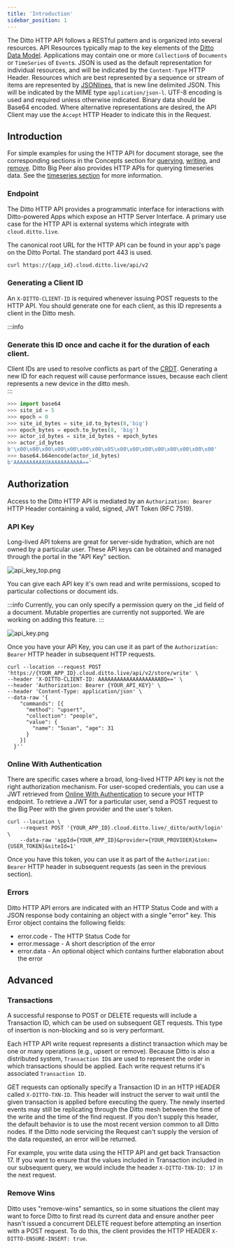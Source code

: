 ```yaml
---
title: 'Introduction'
sidebar_position: 1
---
```


The Ditto HTTP API follows a RESTful pattern and is organized into several resources. API Resources typically map to the key elements of the [Ditto Data Model](../common/concepts/overview). Applications may contain one or more `Collection`s of `Documents` or `TimeSeries` of `Event`s. JSON is used as the default representation for individual resources, and will be indicated by the `Content-Type` HTTP Header. Resources which are best represented by a sequence or stream of items are represented by [JSONlines](https://jsonlines.org), that is new line delimited JSON. This will be indicated by the MIME type `application/json-l`. UTF-8 encoding is used and required unless otherwise indicated. Binary data should be Base64 encoded. Where alternative representations are desired, the API Client may use the `Accept` HTTP Header to indicate this in the Request.

<!-- Currently, Collections and TimeSeries can't be edited directly as top level API resources; only operations on the underlying documents are supported. Collections and TimeSeries are created implicitly by inserting into them. Later, we may add the ability to create, configure, and delete entire collections and timeseries directly.-->
<!-- This document is intended to serve as a public facing guide to the entire HTTP API at the time we deliver Particle phase 1. Items for future work or discussion will be called out in comments like this. -->

## Introduction

For simple examples for using the HTTP API for document storage, see the
corresponding sections in the Concepts section for
[querying](./common/concepts/querying), [writing](./common/concepts/writing),
and [remove](./common/concepts/remove). Ditto Big Peer also provides HTTP APIs for querying timeseries data. See the
[timeseries section](./timeseries) for more information.

### Endpoint

The Ditto HTTP API provides a programmatic interface for interactions with
Ditto-powered Apps which expose an HTTP Server Interface. A primary use case for
the HTTP API is external systems which integrate with `cloud.ditto.live`.

The canonical root URL for the HTTP API can be found in your app's page on the Ditto Portal. The standard port 443 is used.

```bash
curl https://{app_id}.cloud.ditto.live/api/v2
```

### Generating a Client ID

An `X-DITTO-CLIENT-ID` is required whenever issuing POST requests to the HTTP
API. You should generate one for each client, as this ID represents a client in
the Ditto mesh. 

:::info
### Generate this ID once and cache it for the duration of each client.  

Client IDs are used to resolve conflicts as part of the [CRDT](../common/how-it-works/crdt). Generating a new ID for each request will cause performance issues, because each
client represents a new device in the ditto mesh.  
:::

```python
>>> import base64
>>> site_id = 5
>>> epoch = 0
>>> site_id_bytes = site_id.to_bytes(8,'big')
>>> epoch_bytes = epoch.to_bytes(8, 'big')
>>> actor_id_bytes = site_id_bytes + epoch_bytes
>>> actor_id_bytes
b'\x00\x00\x00\x00\x00\x00\x00\x05\x00\x00\x00\x00\x00\x00\x00\x00'
>>> base64.b64encode(actor_id_bytes)
b'AAAAAAAAAAUAAAAAAAAAAA=='
```

## Authorization 

Access to the Ditto HTTP API is mediated by an `Authorization: Bearer` HTTP
Header containing a valid, signed, JWT Token (RFC 7519).

### API Key

Long-lived API tokens are great for server-side hydration, which are not owned
by a particular user. These API keys can be obtained and managed through the
portal in the "API Key" section. 

![api_key_top.png](./api_key_top.png)

You can give each API key it's own read and write permissions, scoped to particular collections or document ids. 

:::info
Currently, you can only specify a permission query on the _id field of a document. Mutable properties are currently not supported. We are working on adding this feature.
:::

![api_key.png](./api_key.png)

Once you have your API Key, you can use it as part of the `Authorization: Bearer` HTTP header in subsequent HTTP requests.

```
curl --location --request POST 'https://{YOUR_APP_ID}.cloud.ditto.live/api/v2/store/write' \
--header 'X-DITTO-CLIENT-ID: AAAAAAAAAAAAAAAAAAAABQ==' \
--header 'Authorization: Bearer {YOUR_API_KEY}' \
--header 'Content-Type: application/json' \
--data-raw '{
    "commands": [{
      "method": "upsert",
      "collection": "people",
      "value": {
        "name": "Susan", "age": 31
      }
    }]
  }''
```



### Online With Authentication

There are specific cases where a broad, long-lived HTTP API key is not the right
authorization mechanism. For user-scoped credentials, you can use a JWT retrieved from [Online With
Authentication](../common/security/online-with-authentication) to secure your
HTTP endpoint. To retrieve a JWT for a particular user, send a POST request to the Big Peer
with the given provider and the user's token.

```
curl --location \
    --request POST '{YOUR_APP_ID}.cloud.ditto.live/_ditto/auth/login' \
    --data-raw 'appId={YOUR_APP_ID}&provider={YOUR_PROVIDER}&token={USER_TOKEN}&siteId=1'
```

Once you have this token, you can use it as part of the `Authorization: Bearer` HTTP header in subsequent requests (as seen in the previous section).

### Errors

Ditto HTTP API errors are indicated with an HTTP Status Code and with a JSON response body containing an object with a single "error" key. This Error object contains the following fields:

- error.code - The HTTP Status Code for
- error.message - A short description of the error
- error.data - An optional object which contains further elaboration about the error


## Advanced

### Transactions

A successful response to POST or DELETE requests will include a
Transaction ID, which can be used on subsequent GET requests. This type of
insertion is non-blocking and so is very performant.

Each HTTP API write request represents a distinct transaction which may be one
or many operations (e.g., upsert or remove). Because Ditto is also a distributed
system, `Transaction ID`s are used to represent the order in which transactions
should be applied. Each write request returns it's associated `Transaction ID`. 

GET requests can optionally specify a Transaction ID in an HTTP
HEADER called `X-DITTO-TXN-ID`. This header will instruct the
server to wait until the given transaction is applied before executing the
query. The newly inserted events may still be replicating through the Ditto mesh
between the time of the write and the time of the find request. If you don't supply this header, the default behavior is to use the
most recent version common to all Ditto nodes. If the Ditto node
servicing the Request can't supply the version of the data requested, an error
will be returned.

For example, you write data using the HTTP API and get back Transaction 17. If
you want to ensure that the values included in Transaction included in our
subsequent query, we would include the header `X-DITTO-TXN-ID: 17` in the next request. 


### Remove Wins

Ditto uses "remove-wins" semantics, so in some situations the client may want to
force Ditto to first read its current data and ensure another peer hasn't issued
a concurrent DELETE request before attempting an insertion with a POST request.
To do this, the client provides the HTTP HEADER `X-DITTO-ENSURE-INSERT: true`.
